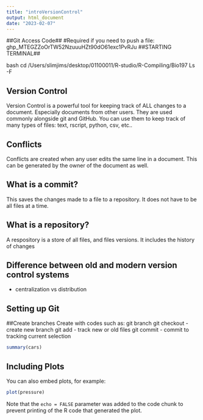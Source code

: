 ```yaml
---
title: "introVersionControl"
output: html_document
date: "2023-02-07"
---
```

##Git Access Code##
#Required if you need to push a file: 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
##STARTING TERMINAL##

bash
cd /Users/slimjims/desktop/01100011/R-studio/R-Compiling/Bio197
Ls -F

## Version Control ##

Version Control is a powerful tool for keeping track of ALL changes to a document. Especially documents from other users. They are used commonly alongside git and GitHub.
You can use them to keep track of many types of files: text, rscript, python, csv, etc..


## Conflicts ##

Conflicts are created when any user edits the same line in a document. This can be generated by the owner of the document as well.


## What is a commit? ##

This saves the changes made to a file to a repository. It does not have to be all files at a time.

## What is a repository? ##

A respository is a store of all files, and files versions. It includes the history of changes 

## Difference between old and modern version control systems ##

- centralization vs distribution

## Setting up Git

##Create branches
Create with codes such as:
  git branch
  git checkout -    create new branch
  git add      -    track new or old files
  git commit   -    commit to tracking current selection
  
  
  
```r
summary(cars)
```

## Including Plots

You can also embed plots, for example:

```r
plot(pressure)
```

Note that the `echo = FALSE` parameter was added to the code chunk to prevent printing of the R code that generated the plot.
